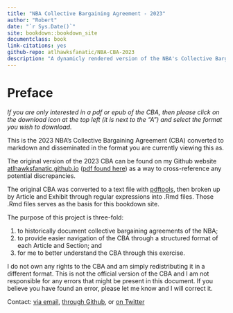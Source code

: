 ```yaml
--- 
title: "NBA Collective Bargaining Agreement - 2023"
author: "Robert"
date: "`r Sys.Date()`"
site: bookdown::bookdown_site
documentclass: book
link-citations: yes
github-repo: atlhawksfanatic/NBA-CBA-2023
description: "A dynamicly rendered version of the NBA's Collective Bargaining Agreement."
---
```


# Preface {-}

*If you are only interested in a pdf or epub of the CBA, then please click on the download icon at the top left (it is next to the "A") and select the format you wish to download.*

This is the 2023 NBA's Collective Bargaining Agreement (CBA) converted to markdown and disseminated in the format you are currently viewing this as.

The original version of the 2023 CBA can be found on my Github website [atlhawksfanatic.github.io](https://atlhawksfanatic.github.io/) ([pdf found here](https://github.com/atlhawksfanatic/atlhawksfanatic.github.io/raw/master/research/CBA/2023-NBA-NBPA-Collective-Bargaining-Agreement.pdf)) as a way to cross-reference any potential discrepancies.

The original CBA was converted to a text file with [pdftools](https://github.com/ropensci/pdftools), then broken up by Article and Exhibit through regular expressions into .Rmd files. Those .Rmd files serves as the basis for this bookdown site. 

The purpose of this project is three-fold:

1. to historically document collective bargaining agreements of the NBA;
2. to provide easier navigation of the CBA through a structured format of each Article and Section; and
3. for me to better understand the CBA through this exercise.

I do not own any rights to the CBA and am simply redistributing it in a different format. This is not the official version of the CBA and I am not responsible for any errors that might be present in this document. If you believe you have found an error, please let me know and I will correct it.

Contact: [via email](atlhawksfanatic@gmail.com), [through Github](https://github.com/atlhawksfanatic), or [on Twitter](https://twitter.com/atlhawksfanatic)
